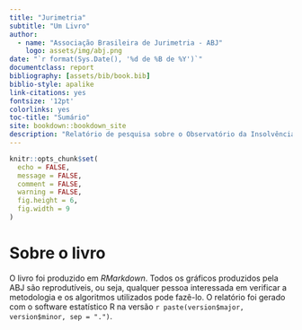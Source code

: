 ```yaml
---
title: "Jurimetria"
subtitle: "Um Livro"
author: 
  - name: "Associação Brasileira de Jurimetria - ABJ"
    logo: assets/img/abj.png
date: "`r format(Sys.Date(), '%d de %B de %Y')`"
documentclass: report
bibliography: [assets/bib/book.bib]
biblio-style: apalike
link-citations: yes
fontsize: '12pt'
colorlinks: yes 
toc-title: "Sumário"
site: bookdown::bookdown_site
description: "Relatório de pesquisa sobre o Observatório da Insolvência."
---
```


```r
knitr::opts_chunk$set(
  echo = FALSE, 
  message = FALSE, 
  comment = FALSE, 
  warning = FALSE, 
  fig.height = 6, 
  fig.width = 9
)
```

# Sobre o livro {-}

O livro foi produzido em *RMarkdown*. Todos os gráficos produzidos pela ABJ são reprodutíveis, ou seja, qualquer pessoa interessada em verificar a metodologia e os algoritmos utilizados pode fazê-lo. O relatório foi gerado com o software estatístico R na versão `r paste(version$major, version$minor, sep = ".")`.

\newpage

